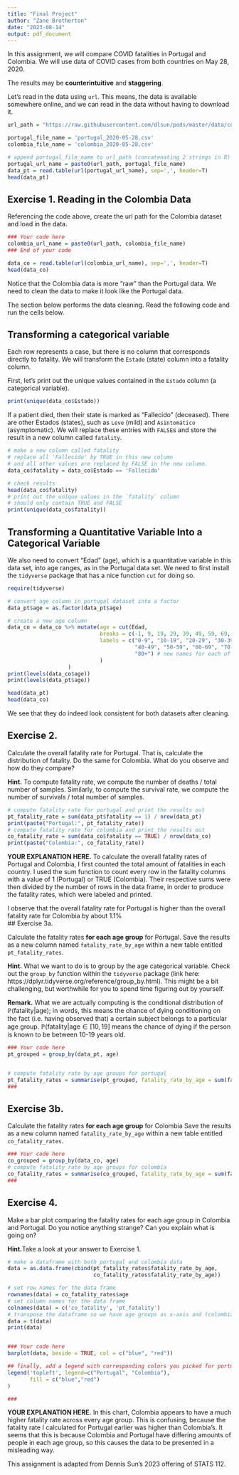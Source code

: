 ```yaml
---
title: "Final Project"
author: "Zane Brotherton"
date: "2023-08-14"
output: pdf_document
---
```


In this assignment, we will compare COVID fatalities in Portugal and Colombia. We will use data of COVID cases from both countries on May 28, 2020.

The results may be **counterintuitive** and **staggering**.

Let's read in the data using `url`. This means, the data is available somewhere online, and we can read in the data without having to download it.

```r
url_path = "https://raw.githubusercontent.com/dlsun/pods/master/data/covid/"

portugal_file_name = 'portugal_2020-05-28.csv'
colombia_file_name = 'colombia_2020-05-28.csv'

# append portugal_file_name to url_path (concatenating 2 strings in R)
portugal_url_name = paste0(url_path, portugal_file_name)
data_pt = read.table(url(portugal_url_name), sep=',', header=T)
head(data_pt)
```

## Exercise 1. Reading in the Colombia Data

Referencing the code above, create the url path for the Colombia dataset and load in the data.

```r
### Your code here
colombia_url_name = paste0(url_path, colombia_file_name)
### End of your code

data_co = read.table(url(colombia_url_name), sep=',', header=T)
head(data_co)
```


Notice that the Colombia data is more "raw" than the Portugal data. We need to clean the data to make it look like the Portugal data.

The section below performs the data cleaning. Read the following code and run the cells below.

## Transforming a categorical variable

Each row represents a case, but there is no column that corresponds directly to fatality. We will transform the `Estado` (state) column into a fatality column. 

First, let's print out the unique values contained in the `Estado` column (a categorical variable).

```r
print(unique(data_co$Estado))
```

If a patient died, then their state is marked as "Fallecido" (deceased). 
There are other Estados (states), such as `Leve` (mild) and `Asintomático` (asymptomatic). 
We will replace these entries with `FALSE`s and store the result in a new column called `fatality`.

```r
# make a new column called fatality
# replace all 'Fallecido' by TRUE in this new column
# and all other values are replaced by FALSE in the new column. 
data_co$fatality = data_co$Estado == 'Fallecido'

# check results
head(data_co$fatality)
# print out the unique values in the `fatality` column
# should only contain TRUE and FALSE
print(unique(data_co$fatality))
```

## Transforming a Quantitative Variable Into a Categorical Variable

We also need to convert "Edad" (age), which is a quantitative variable in this data set, into age ranges, as in the Portugal data set. We need to first install the `tidyverse` package that has a nice function `cut` for doing so.

```r
require(tidyverse)

# convert age column in portugal dataset into a factor
data_pt$age = as.factor(data_pt$age)

# create a new age column
data_co = data_co %>% mutate(age = cut(Edad,
                             breaks = c(-1, 9, 19, 29, 39, 49, 59, 69, 79, 119),
                             labels = c("0-9", "10-19", "20-29", "30-39", 
                                        "40-49", "50-59", "60-69", "70-79", 
                                        "80+") # new names for each of the levels
                             )
                   )
print(levels(data_co$age))
print(levels(data_pt$age))

head(data_pt)
head(data_co)
```

We see that they do indeed look consistent for both datasets after cleaning.


## Exercise 2. 

Calculate the overall fatality rate for Portugal. That is, calculate the distribution of fatality. Do the same for Colombia. What do you observe and how do they compare?

**Hint.** To compute fatality rate, we compute the number of deaths / total number of samples. Similarly, to compute the survival rate, we compute the number of survivals / total number of samples.

```r
# compute fatality rate for portugal and print the results out
pt_fatality_rate = sum(data_pt$fatality == 1) / nrow(data_pt)
print(paste("Portugal:", pt_fatality_rate))
# compute fatality rate for colombia and print the results out
co_fatality_rate = sum(data_co$fatality == TRUE) / nrow(data_co)
print(paste("Colombia:", co_fatality_rate))
```

**YOUR EXPLANATION HERE.**
To calculate the overall fatality rates of Portugal and Colombia, I first counted the total amount of fatalities in each country. I used the sum function to count every row in the fatality columns with a value of 1 (Portugal) or TRUE (Colombia). Their respective sums were then divided by the number of rows in the data frame, in order to produce the fatality rates, which were labeled and printed.

I observe that the overall fatality rate for Portugal is higher than the overall fatality rate for Colombia by about 1.1%  
## Exercise 3a. 

Calculate the fatality rates **for each age group** for Portugal. Save the results as a new column named `fatality_rate_by_age` within a new table entitled `pt_fatality_rates`. 

**Hint.** What we want to do is to group by the age categorical variable. Check out the `group_by` function within the `tidyverse` package (link here: https://dplyr.tidyverse.org/reference/group_by.html). This might be a bit challenging, but worthwhile for you to spend time figuring out by yourself. 

**Remark.** What we are actually computing is the conditional distribution of $\mathbb{P}(\mathrm{fatality} | \mathrm{age})$; in words, this means the chance of dying conditioning on the fact (i.e. having observed that) a certain subject belongs to a particular age group. $\mathbb{P}(\mathrm{fatality} | \mathrm{age} \in [10, 19]$ means the chance of dying if the person is known to be between 10-19 years old.

```r
### Your code here
pt_grouped = group_by(data_pt, age)


# compute fatality rate by age groups for portugal
pt_fatality_rates = summarise(pt_grouped, fatality_rate_by_age = sum(fatality==1)/n())
###
```


## Exercise 3b. 

Calculate the fatality rates **for each age group** for Colombia Save the results as a new column named `fatality_rate_by_age` within a new table entitled `co_fatality_rates`. 

```r
### Your code here
co_grouped = group_by(data_co, age)
# compute fatality rate by age groups for colombia
co_fatality_rates = summarise(co_grouped, fatality_rate_by_age = sum(fatality==TRUE)/n())
###
```


## Exercise 4.

Make a bar plot comparing the fatality rates for each age group in Colombia and Portugal. Do you notice anything strange? Can you explain what is going on?

**Hint.**Take a look at your answer to Exercise 1.

```r
# make a dataframe with both portugal and colombia data
data = as.data.frame(cbind(pt_fatality_rates$fatality_rate_by_age,
                           co_fatality_rates$fatality_rate_by_age))

# set row names for the data frame 
rownames(data) = co_fatality_rates$age
# set column names for the data frame
colnames(data) = c('co_fatality', 'pt_fatality')
# transpose the dataframe so we have age groups as x-axis and (colombia, portugal) as the two categories
data = t(data)
print(data)


### Your code here
barplot(data, beside = TRUE, col = c("blue", "red"))

## finally, add a legend with corresponding colors you picked for portugal and colombia 
legend('topleft', legend=c("Portugal", "Colombia"), 
       fill = c("blue","red")
)

###
```

**YOUR EXPLANATION HERE.**
In this chart, Colombia appears to have a much higher fatality rate across every age group. This is confusing, because the fatality rate I calculated for Portugal earlier was higher than Colombia's. It seems that this is because Colombia and Portugal have differing amounts of people in each age group, so this causes the data to be presented in a misleading way.

This assignment is adapted from Dennis Sun's 2023 offering of STATS 112.
